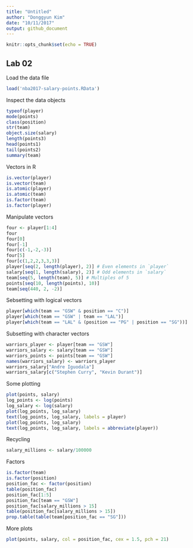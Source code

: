 ```yaml
---
title: "Untitled"
author: "Donggyun Kim"
date: "10/11/2017"
output: github_document
---
```


```r
knitr::opts_chunk$set(echo = TRUE)
```

## Lab 02

Load the data file
```r
load('nba2017-salary-points.RData')
```

Inspect the data objects
```r
typeof(player)
mode(points)
class(position)
str(team)
object.size(salary)
length(points3)
head(points1)
tail(points2)
summary(team)
```

Vectors in R
```r
is.vector(player)
is.vector(team)
is.atomic(player)
is.atomic(team)
is.factor(team)
is.factor(player)
```

Manipulate vectors
```r
four <- player[1:4]
four
four[0]
four[-1]
four[c(-1,-2,-3)]
four[5]
four[c(1,2,2,3,3,3)]
player[seq(2, length(player), 2)] # Even elements in `player`
salary[seq(1, length(salary), 2)] # Odd elements in `salary`
team[seq(5, length(team), 5)] # Multiples of 5
points[seq(10, length(points), 10)]
team[seq(440, 2, -2)]
```

Sebsetting with logical vectors
```r
player[which(team == "GSW" & position == "C")]
player[which(team == "GSW" | team == "LAL")]
player[which(team == "LAL" & (position == "PG" | position == "SG"))]
```

Subsetting with character vectors
```r
warriors_player <- player[team == "GSW"]
warriors_salary <- salary[team == "GSW"]
warriors_points <- points[team == "GSW"]
names(warriors_salary) <- warriors_player
warriors_salary["Andre Iguodala"]
warriors_salary[c("Stephen Curry", "Kevin Durant")]
```

Some plotting
```r
plot(points, salary)
log_points <- log(points)
log_salary <- log(salary)
plot(log_points, log_salary)
text(log_points, log_salary, labels = player)
plot(log_points, log_salary)
text(log_points, log_salary, labels = abbreviate(player))
```

Recycling
```r
salary_millions <- salary/100000
```

Factors
```r
is.factor(team)
is.factor(position)
position_fac <- factor(position)
table(position_fac)
position_fac[1:5]
position_fac[team == "GSW"]
position_fac[salary_millions > 15]
table(position_fac[salary_millions > 15])
prop.table(table(team[position_fac == "SG"]))
```

More plots
```r
plot(points, salary, col = position_fac, cex = 1.5, pch = 21)
```

